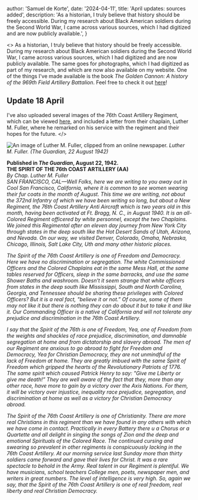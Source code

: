 


  author: 'Samuel de Korte',
  date: '2024-04-11',
  title: 'April updates: sources added',
  description:
    'As a historian, I truly believe that history should be freely accessible. During my research about Black American soldiers during the Second World War, I came across various sources, which I had digitized and are now publicly available.',
}


<>
As a historian, I truly believe that history should be freely accessible. During my research about Black American soldiers during the Second World War, I came across various sources, which I had digitized and are now publicly available. The same goes for photographs, which I had digitized as part of my research, and which are now also available on my website. One of the things I've made available is the book <em>The Golden Cannon: A history of the 969th Field Artillery Battalion</em>. Feel free to check it out [here](/sources)!

## Update 18 April

I've also uploaded several images of the 76th Coast Artillery Regiment, which can be viewed [here](/images), and included a letter from their chaplain, Luther M. Fuller, where he remarked on his service with the regiment and their hopes for the future.
</>

<Image
                src={fuller}
                alt="An image of Luther M. Fuller, clipped from an online newspaper."
                sizes="(min-width: 720px) 42rem, 20rem"
                className="aspect-full rotate-0 rounded-2xl bg-stone-100 object-cover dark:bg-stone-800"
              /> *Luther M. Fuller. (The Guardian, 22 August 1942)*

__Published in *The Guardian*, August 22, 1942.__  
__THE SPIRIT OF THE 76th COAST ARTILLERY (AA)__  
*By Chap. Luther M. Fuller*  
*SAN FRANCISCO, CAL—Well Folks, here we are writing to you away out in Cool San Francisco, California, where it is common to see women wearing their fur coats in the month of August. This time we are writing, not about the 372nd Infantry of which we have been writing so long, but about a New Regiment, the 76th Coast Artillery Anti Aircraft which is two years old in this month, having been activated at Ft. Bragg, N. C., in August 1940. It is an all-Colored Regiment officered by white personnel, except the two Chaplains. We joined this Regimental after an eleven day journey from New York City through states in the deep south like the Hot Desert Sands of Utah, Arizona, and Nevada. On our way, we visited Denver, Colorado, Omaha, Nebraska, Chicago, Illinois, Salt Lake City, Uth and many other historic places.*  

*The Spirit of the 76th Coast Artillery is one of Freedom and Democracy. Here we have no discrimination or segregation. The white Commissioned Officers and the Colored Chaplains eat in the same Mess Hall, at the same tables reserved for Officers, sleep in the same barracks, and use the same Shower Baths and washroom. Doesn’t it seem strange that white officers from states in the deep south like Mississippi, South and North Carolina, Georgia, and Tennessee should be sharing these privileges with Colored Officers? But it is a real fact, "believe it or not.” Of course, some of them may not like it but there is nothing they can do about it but to take it and like it. Our Commanding Officer is a native of California and will not tolerate any prejudice and discrimination in the 76th Coast Artillery.*  

*I say that the Spirit of the 76th is one of Freedom, Yea, one of Freedom from the weights and shackles of race prejudice, discrimination, and damnable segregation at home and from dictatorship and slavery abroad. The men of our Regiment are anxious to go abroad to fight for Freedom and Democracy, Yea for Christian Democracy, they are not unmindful of the lack of Freedom at home. They are greatly imbued with the same Spirit of Freedom which gripped the hearts of the Revolutionary Patriots of 1776. The same spirit which caused Patrick Henry to say: "Give me Liberty or give me death!” They are well aware of the fact that they, more than any other race, have more to gain by a victory over the Axis Nations. For them, it will be victory over injustice, inequality race prejudice, segregation, and discrimination at home as well as a victory for Christian Democracy abroad.*  

*The Spirit of the 76th Coast Artillery is one of Christianity. There are more real Christians in this regiment than we have found in any others with which we have come in contact. Practically in every Battery there u a Chorus or a Quartette and all delight in singing the songs of Zion and the deep and emotional Spirituals of the Colored Race. The continued cursing and swearing so prevalent in other regiments is conspicuously lacking in the 76th Coast Artillery. At our morning service last Sunday more than thirty soldiers came forward and gave their lives for Christ. It was a rare spectacle to behold in the Army. Real talent in our Regiment is plentiful. We have musicians, school teachers College men, poets, newspaper men, and writers in great numbers. The level of intelligence is very high. So, again we say, that the Spirit of the 76th Coast Artillery is one of real freedom, real liberty and real Christian Democracy.*  
